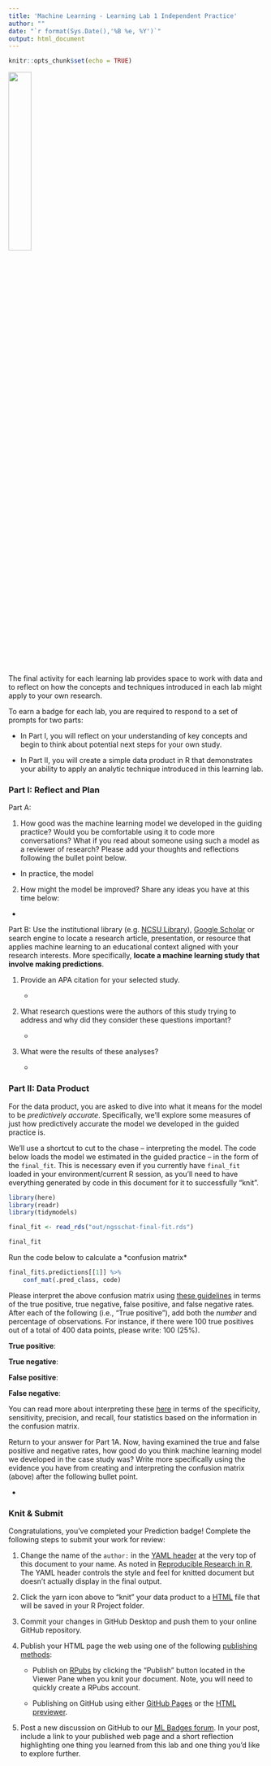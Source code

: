```yaml
---
title: 'Machine Learning - Learning Lab 1 Independent Practice'
author: ""
date: "`r format(Sys.Date(),'%B %e, %Y')`"
output: html_document
---
```


```r
knitr::opts_chunk$set(echo = TRUE)
```

![](img/ML_P_Hx.jpg){width="30%"}

The final activity for each learning lab provides space to work with data and to reflect on how the concepts and techniques introduced in each lab might apply to your own research.

To earn a badge for each lab, you are required to respond to a set of prompts for two parts:

-   In Part I, you will reflect on your understanding of key concepts and begin to think about potential next steps for your own study.

-   In Part II, you will create a simple data product in R that demonstrates your ability to apply an analytic technique introduced in this learning lab.

### Part I: Reflect and Plan

Part A:

1.  How good was the machine learning model we developed in the guiding practice? Would you be comfortable using it to code more conversations? What if you read about someone using such a model as a reviewer of research? Please add your thoughts and reflections following the bullet point below.

-   In practice, the model

2.  How might the model be improved? Share any ideas you have at this time below:

-   

Part B: Use the institutional library (e.g. [NCSU Library](https://www.lib.ncsu.edu/#articles)), [Google Scholar](https://scholar.google.com/) or search engine to locate a research article, presentation, or resource that applies machine learning to an educational context aligned with your research interests. More specifically, **locate a machine learning study that involve making predictions**.

1.  Provide an APA citation for your selected study.

    -   

2.  What research questions were the authors of this study trying to address and why did they consider these questions important?

    -   

3.  What were the results of these analyses?

    -   

### Part II: Data Product

For the data product, you are asked to dive into what it means for the model to be *predictively accurate*. Specifically, we'll explore some measures of just how predictively accurate the model we developed in the guided practice is.

We'll use a shortcut to cut to the chase -- interpreting the model. The code below loads the model we estimated in the guided practice -- in the form of the `final_fit`. This is necessary even if you currently have `final_fit` loaded in your environment/current R session, as you'll need to have everything generated by code in this document for it to successfully "knit".

```r
library(here)
library(readr)
library(tidymodels)

final_fit <- read_rds("out/ngsschat-final-fit.rds")

final_fit
```

Run the code below to calculate a \*confusion matrix\*

```r
final_fit$.predictions[[1]] %>% 
    conf_mat(.pred_class, code)
```

Please interpret the above confusion matrix using [these guidelines](https://towardsdatascience.com/understanding-confusion-matrix-a9ad42dcfd62) in terms of the true positive, true negative, false positive, and false negative rates. After each of the following (i.e., "True positive"), add both the *number* and percentage of observations. For instance, if there were 100 true positives out of a total of 400 data points, please write: 100 (25%).

**True positive**:

**True negative**:

**False positive**:

**False negative**:

You can read more about interpreting these [here](https://bradleyboehmke.github.io/HOML/process.html#classification-models) in terms of the specificity, sensitivity, precision, and recall, four statistics based on the information in the confusion matrix.

Return to your answer for Part 1A. Now, having examined the true and false positive and negative rates, how good do you think machine learning model we developed in the case study was? Write more specifically using the evidence you have from creating and interpreting the confusion matrix (above) after the following bullet point.

-   

### Knit & Submit

Congratulations, you've completed your Prediction badge! Complete the following steps to submit your work for review:

1.  Change the name of the `author:` in the [YAML header](https://monashdatafluency.github.io/r-rep-res/yaml-header.html) at the very top of this document to your name. As noted in [Reproducible Research in R](https://monashdatafluency.github.io/r-rep-res/index.html), The YAML header controls the style and feel for knitted document but doesn't actually display in the final output.

2.  Click the yarn icon above to "knit" your data product to a [HTML](https://bookdown.org/yihui/rmarkdown/html-document.html) file that will be saved in your R Project folder.

3.  Commit your changes in GitHub Desktop and push them to your online GitHub repository.

4.  Publish your HTML page the web using one of the following [publishing methods](https://rpubs.com/cathydatascience/518692):

    -   Publish on [RPubs](https://rpubs.com) by clicking the "Publish" button located in the Viewer Pane when you knit your document. Note, you will need to quickly create a RPubs account.

    -   Publishing on GitHub using either [GitHub Pages](https://pages.github.com) or the [HTML previewer](http://htmlpreview.github.io).

5.  Post a new discussion on GitHub to our [ML Badges forum](https://github.com/orgs/laser-institute/teams/machine-learning/discussions/2). In your post, include a link to your published web page and a short reflection highlighting one thing you learned from this lab and one thing you'd like to explore further.
